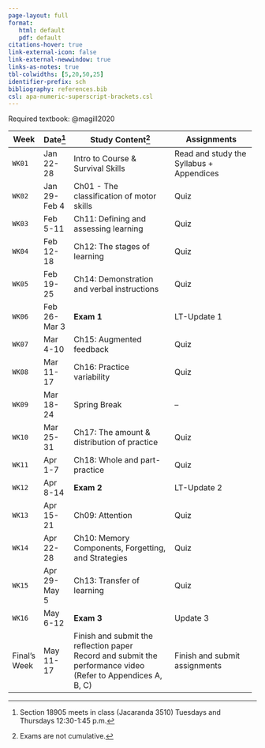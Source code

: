 ```yaml
---
page-layout: full
format: 
   html: default
   pdf: default
citations-hover: true
link-external-icon: false
link-external-newwindow: true
links-as-notes: true
tbl-colwidths: [5,20,50,25]
identifier-prefix: sch
bibliography: references.bib
csl: apa-numeric-superscript-brackets.csl
---
```


Required textbook: @magill2020

+--------------+--------------+-----------------------------------------------------+------------------------------------------+
| Week         | Date[^1]     | Study Content[^2]                                   | Assignments                              |
+==============+==============+=====================================================+==========================================+
| `WK01`       | Jan 22-28    | Intro to Course & Survival Skills                   | Read and study the Syllabus + Appendices |
+--------------+--------------+-----------------------------------------------------+------------------------------------------+
| `WK02`       | Jan 29-Feb 4 | Ch01 - The classification of motor skills           | Quiz                                     |
+--------------+--------------+-----------------------------------------------------+------------------------------------------+
| `WK03`       | Feb 5-11     | Ch11: Defining and assessing learning               | Quiz                                     |
+--------------+--------------+-----------------------------------------------------+------------------------------------------+
| `WK04`       | Feb 12-18    | Ch12: The stages of learning                        | Quiz                                     |
+--------------+--------------+-----------------------------------------------------+------------------------------------------+
| `WK05`       | Feb 19-25    | Ch14: Demonstration and verbal instructions         | Quiz                                     |
+--------------+--------------+-----------------------------------------------------+------------------------------------------+
| `WK06`       | Feb 26-Mar 3 | **Exam 1**                                          | LT-Update 1                              |
+--------------+--------------+-----------------------------------------------------+------------------------------------------+
| `WK07`       | Mar 4-10     | Ch15: Augmented feedback                            | Quiz                                     |
+--------------+--------------+-----------------------------------------------------+------------------------------------------+
| `WK08`       | Mar 11-17    | Ch16: Practice variability                          | Quiz                                     |
+--------------+--------------+-----------------------------------------------------+------------------------------------------+
| `WK09`       | Mar 18-24    | Spring Break                                        | --                                       |
+--------------+--------------+-----------------------------------------------------+------------------------------------------+
| `WK10`       | Mar 25-31    | Ch17: The amount & distribution of practice         | Quiz                                     |
+--------------+--------------+-----------------------------------------------------+------------------------------------------+
| `WK11`       | Apr 1-7      | Ch18: Whole and part-practice                       | Quiz                                     |
+--------------+--------------+-----------------------------------------------------+------------------------------------------+
| `WK12`       | Apr 8-14     | **Exam 2**                                          | LT-Update 2                              |
+--------------+--------------+-----------------------------------------------------+------------------------------------------+
| `WK13`       | Apr 15-21    | Ch09: Attention                                     | Quiz                                     |
+--------------+--------------+-----------------------------------------------------+------------------------------------------+
| `WK14`       | Apr 22-28    | Ch10: Memory Components, Forgetting, and Strategies | Quiz                                     |
+--------------+--------------+-----------------------------------------------------+------------------------------------------+
| `WK15`       | Apr 29-May 5 | Ch13: Transfer of learning                          | Quiz                                     |
+--------------+--------------+-----------------------------------------------------+------------------------------------------+
| `WK16`       | May 6-12     | **Exam 3**                                          | Update 3                                 |
+--------------+--------------+-----------------------------------------------------+------------------------------------------+
| Final's Week | May 11-17    | Finish and submit the reflection paper\             | Finish and submit assignments            |
|              |              | Record and submit the performance video\            |                                          |
|              |              | (Refer to Appendices A, B, C)                       |                                          |
+--------------+--------------+-----------------------------------------------------+------------------------------------------+

[^1]: Section 18905 meets in class (Jacaranda 3510) Tuesdays and Thursdays 12:30-1:45 p.m.

[^2]: Exams are not cumulative.
